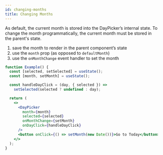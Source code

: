 ```yaml
---
id: changing-months
title: Changing Months
---
```


As default, the current month is stored into the DayPicker’s internal state. To
change the month programmatically, the current month must be stored in the
parent's state.

1. save the month to render in the parent component’s state
2. use the `month` prop (as opposed to `defaultMonth`)
3. use the `onMonthChange` event handler to set the month

```jsx showOutput
function Example() {
  const [selected, setSelected] = useState();
  const [month, setMonth] = useState();

  const handleDayClick = (day, { selected }) =>
    setSelected(selected ? undefined : day);

  return (
    <>
      <DayPicker
        month={month}
        selected={selected}
        onMonthChange={setMonth}
        onDayClick={handleDayClick}
      />
      <button onClick={() => setMonth(new Date())}>Go to Today</button>
    </>
  );
}
```
